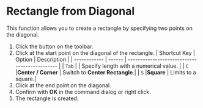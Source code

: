 
# Rectangle from Diagonal

This function allows you to create a rectangle by specifying two points on the diagonal.

<Reference shortcut='' command='Corner Rectangle' button='Toolbar' />

1. Click the button on the toolbar.
2. Click at the start point on the diagonal of the rectangle.
   | Shortcut Key | Option | Description                                   |
   | ------------ | ------ | --------------------------------------------- |
   | `Tab`        |        | Specify length with a numerical value. |
   | `C`          |**Center / Corner** | Switch to **Center Rectangle**.|
   | `S`          |**Square** | Limits to a square.|
3. Click at the end point on the diagonal.
4. Confirm with **OK** in the command dialog or right click.
5. The rectangle is created.